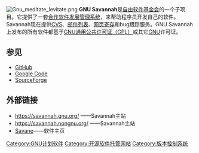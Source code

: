 {{Unreferenced|time=2021-03-04T00:56:57+00:00}}
{{NoteTA|G1=IT|G2=FL}}
{{Expand English|GNU Savannah}}
[[File:Gnu_meditate_levitate.png|thumb]]
'''GNU Savannah'''是[[自由软件基金会|自由软件基金会]]的一个子项目。它提供了一套[[合作软件发展管理系统|合作软件发展管理系统]]，来帮助程序员开发自己的软件。Savannah现在提供[[協作版本系統|CVS]]、[[邮件列表|邮件列表]]、[[网页寄存|网页寄存]]和bug跟踪服务。GNU Savannah上发布的所有软件都基于[[GPL|GNU通用公共许可证（GPL）]]或其它[[GNU|GNU]]许可证。

== 参见 ==
*[[GitHub|GitHub]]
*[[Google_Code|Google Code]]
*[[SourceForge|SourceForge]]

== 外部链接 ==
{{portalpar|自由軟體}}
* https://savannah.gnu.org/ {{Wayback|url=https://savannah.gnu.org/ |date=20210529070059 }} ——Savannah主站
* https://savannah.nongnu.org/ {{Wayback|url=https://savannah.nongnu.org/ |date=20210529074306 }} ——Savannah主站
* [https://web.archive.org/web/20070622131354/https://gna.org/projects/savane/ Savane]——软件主页

{{缺陷跟蹤管理系統}}

{{Compu-soft-stub}}
[[Category:GNU计划软件|Category:GNU计划软件]]
[[Category:开源软件托管网站|Category:开源软件托管网站]]
[[Category:版本控制系统|Category:版本控制系统]]